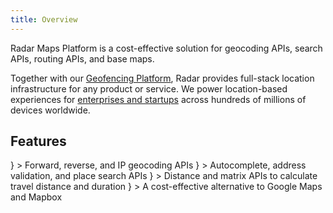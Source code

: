 ```yaml
---
title: Overview
---
```



Radar Maps Platform is a cost-effective solution for geocoding APIs, search APIs, routing APIs, and base maps.

Together with our [Geofencing Platform](/documentation/geofencing/overview), Radar provides full-stack location infrastructure for any product or service. We power location-based experiences for [enterprises and startups](https://radar.com/customers) across hundreds of millions of devices worldwide.

## Features

<div className="card-stack">
  <LinkCard linkTo="/maps/geocoding">
    <IconCard title="Geocoding APIs"
      icon={
        <img src="https://images.ctfassets.net/f2vbu16fzuly/2BpF1DXUmZzKShVYLsf5NP/cf1ee07496b4b346eb1d082e78950bc0/geocoding_icon.svg" />
      }
    >
      Forward, reverse, and IP geocoding APIs
    </IconCard>
  </LinkCard>

  <LinkCard linkTo="/maps/search">
    <IconCard title="Search APIs"
      icon={
        <img src="https://images.ctfassets.net/f2vbu16fzuly/7hLiKMDJig70Gt45YlwPis/3a17c101a7c224d90f5ed7fadea9bf39/search_icon.svg" />
      }
    >
      Autocomplete, address validation, and place search APIs
    </IconCard>
  </LinkCard>

  <LinkCard linkTo="/maps/routing">
    <IconCard title="Distance APIs"
      icon={
        <img src="https://images.ctfassets.net/f2vbu16fzuly/52q8kQwSqL7GmIoMIBz7mw/407c05a97d2ae2e4bcb94f643d37bb6f/routing_icon.svg" />
      }
    >
      Distance and matrix APIs to calculate travel distance and duration
    </IconCard>
  </LinkCard>

  <LinkCard linkTo="/maps/maps">
    <IconCard title="Maps"
      icon={
        <img src="https://images.ctfassets.net/f2vbu16fzuly/408xzoqNCbQfNBH2JXghce/4e70d1fb17350193df6b37b778c8d065/maps_icon.svg" />
      }
    >
      A cost-effective alternative to Google Maps and Mapbox
    </IconCard>
  </LinkCard>
</div>